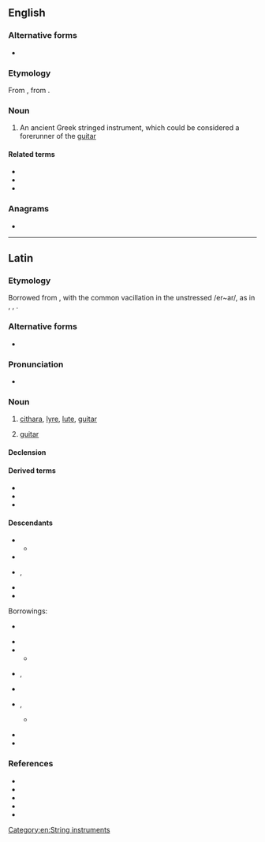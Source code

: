 {{also|cíthara}}
==English==

===Alternative forms===
* {{l|en|kithara}}

===Etymology===
From {{bor|en|la|cithara}}, from {{der|en|grc|κιθάρα}}. {{doublet|en|cither|guitar|zither}}

===Noun===
{{en-noun|s|citharai|citharae|pl4qual=archaic|citharæ}}

# {{lb|en|musical instrument}} An ancient Greek stringed instrument, which could be considered a forerunner of the [[guitar]]

====Related terms====
* {{l|en|citharist}}
* {{l|en|citharoedic}}
* {{l|en|citole}}

===Anagrams===
* {{anagrams|en|a=aachirt|Cathari|Chaitra|cathair|chirata}}

[[Category:en:String instruments]]

----

==Latin==

===Etymology===
Borrowed from {{bor|la|grc|κιθάρα}}, with the common vacillation in the unstressed /er~ar/, as in {{m|la|Caesar|Caesar- ~ Caeser-}}, {{m|la|hilaris|hilaris ~ hilerus}}, {{m|la|materis|materis ~ mataris}}.

===Alternative forms===
* {{alter|la|citera|chitera|chitarus}}

===Pronunciation===
* {{la-IPA|eccl=yes|cithara}}

===Noun===
{{la-noun|cithara<1>}}

# {{lb|la|musical instrument}} [[#English|cithara]], [[lyre]], [[lute]], [[guitar]]
# {{lb|la|New Latin}} [[guitar]] {{gloss|{{ellipsis of|la|cithara hispānica|nocap=1}}}}

====Declension====
{{la-ndecl|cithara<1>}}

====Derived terms====
* {{l|la|citharicen}}
* {{l|la|citharista}}
* {{l|la|citharizō}}

====Descendants====
{{top2}}
* {{desc|frm|citre}}
** {{desc|fr|cistre}}
* {{desc|it|cetra|alt=cetera, cetra}}
* {{desc|pro|sedra}}, {{l|pro|cidra}}
* {{desc|osp|cedra}}
* {{desc|ro|ceteră}}
{{bottom}}

Borrowings:
{{top2}}
* {{desc|ar|قِيثَارَة|bor=1}}  {{see desc}}
* {{desc|da|citer|bor=1}}
* {{desc|dum|cythaer|bor=1}}
** {{desc|nl|citer}}
* {{desc|en|cithara|bor=1}}, {{l|en|cither}}
* {{desc|fr|cithare|bor=1}}
* {{desc|goh|zitera|bor=1}}, {{l|goh|cithara}}
** {{desc|de|Zither}} {{see desc}}
* {{desc|pt|cítara|bor=1}}
* {{desc|es|cítara|bor=1}}
{{bottom}}

===References===
* {{R:L&S}}
* {{R:Elementary Lewis}}
* {{R:Gaffiot}}
* {{R:Peck}}
* {{R:Smith's Antiquities}}